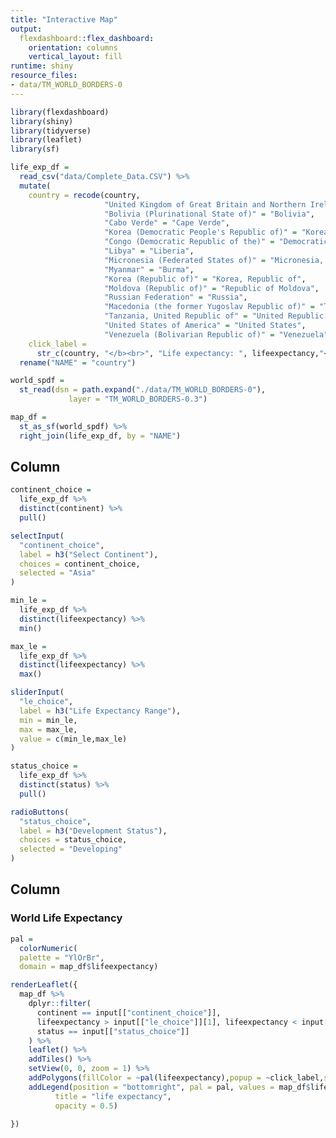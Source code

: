 ```yaml
---
title: "Interactive Map"
output:
  flexdashboard::flex_dashboard:
    orientation: columns
    vertical_layout: fill
runtime: shiny
resource_files:
- data/TM_WORLD_BORDERS-0
---
```


```r
library(flexdashboard)
library(shiny)
library(tidyverse)
library(leaflet)
library(sf)

life_exp_df = 
  read_csv("data/Complete_Data.CSV") %>% 
  mutate(
    country = recode(country, 
                     "United Kingdom of Great Britain and Northern Ireland" = "United Kingdom",
                     "Bolivia (Plurinational State of)" = "Bolivia",
                     "Cabo Verde" = "Cape Verde",
                     "Korea (Democratic People's Republic of)" = "Korea, Democratic People's Republic of",
                     "Congo (Democratic Republic of the)" = "Democratic Republic of the Congo",
                     "Libya" = "Liberia",
                     "Micronesia (Federated States of)" = "Micronesia, Federated States of",
                     "Myanmar" = "Burma",
                     "Korea (Republic of)" = "Korea, Republic of",
                     "Moldova (Republic of)" = "Republic of Moldova",
                     "Russian Federation" = "Russia",
                     "Macedonia (the former Yugoslav Republic of)" = "The former Yugoslav Republic of Macedonia",
                     "Tanzania, United Republic of" = "United Republic of Tanzania",
                     "United States of America" = "United States",
                     "Venezuela (Bolivarian Republic of)" = "Venezuela"),
    click_label = 
      str_c(country, "</b><br>", "Life expectancy: ", lifeexpectancy,"<br>", "Population: ", population,"<br>", "GDP Values: ", gdp, "<br>")) %>% 
  rename("NAME" = "country")

world_spdf =
  st_read(dsn = path.expand("./data/TM_WORLD_BORDERS-0"),
             layer = "TM_WORLD_BORDERS-0.3")

map_df = 
  st_as_sf(world_spdf) %>% 
  right_join(life_exp_df, by = "NAME")

```

Column {.sidebar}
-----------------------------------------------------------------------

```r
continent_choice = 
  life_exp_df %>% 
  distinct(continent) %>% 
  pull()

selectInput(
  "continent_choice",
  label = h3("Select Continent"),
  choices = continent_choice,
  selected = "Asia"
)

min_le = 
  life_exp_df %>% 
  distinct(lifeexpectancy) %>% 
  min()

max_le = 
  life_exp_df %>% 
  distinct(lifeexpectancy) %>% 
  max()

sliderInput(
  "le_choice",
  label = h3("Life Expectancy Range"),
  min = min_le,
  max = max_le,
  value = c(min_le,max_le)
)

status_choice = 
  life_exp_df %>% 
  distinct(status) %>% 
  pull()

radioButtons(
  "status_choice",
  label = h3("Development Status"),
  choices = status_choice,
  selected = "Developing"
)

```

Column {data-width=650}
-----------------------------------------------------------------------

### World Life Expectancy

```r
pal =
  colorNumeric(
  palette = "YlOrBr",
  domain = map_df$lifeexpectancy)

renderLeaflet({
  map_df %>% 
    dplyr::filter(
      continent == input[["continent_choice"]],
      lifeexpectancy > input[["le_choice"]][1], lifeexpectancy < input[["le_choice"]][2],
      status == input[["status_choice"]]
    ) %>% 
    leaflet() %>% 
    addTiles() %>%
    setView(0, 0, zoom = 1) %>%
    addPolygons(fillColor = ~pal(lifeexpectancy),popup = ~click_label,stroke = FALSE) %>% 
    addLegend(position = "bottomright", pal = pal, values = map_df$lifeexpectancy,
          title = "life expectancy",
          opacity = 0.5)
  
})
```

